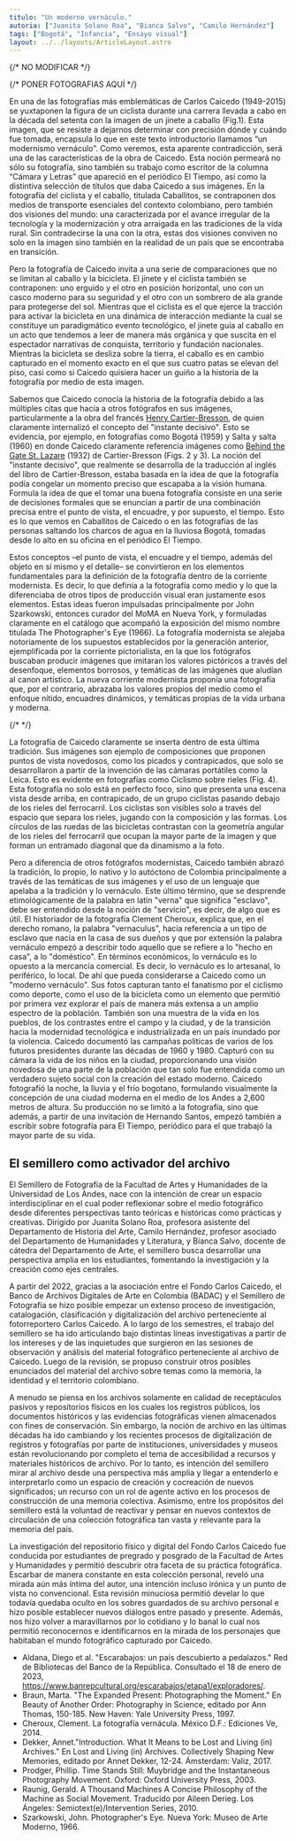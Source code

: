 ```yaml
---
titulo: "Un moderno vernáculo."
autoria: ["Juanita Solano Roa", "Bianca Salvo", "Camilo Hernández"]
tags: ["Bogotá", "Infancia", "Ensayo visual"]
layout: ../../layouts/ArticleLayout.astro
---
```


{/* NO MODIFICAR */}

{/* PONER FOTOGRAFIAS AQUÍ */}

En una de las fotografías más emblemáticas de Carlos Caicedo (1949-2015) se yuxtaponen la figura de un ciclista durante una carrera llevada a cabo en la década del setenta con la imagen de un jinete a caballo (Fig.1). Esta imagen, que se resiste a dejarnos determinar con precisión dónde y cuándo fue tomada, encapsula lo que en este texto introductorio llamamos “un modernismo vernáculo”. Como veremos, esta aparente contradicción, será una de las características de la obra de Caicedo. Esta noción permeará no sólo su fotografía, sino también su trabajo como escritor de la columna “Cámara y Letras” que apareció en el periódico El Tiempo, así como la distintiva selección de títulos que daba Caicedo a sus imágenes. En la fotografía del ciclista y el caballo, titulada Caballitos, se contraponen dos medios de transporte esenciales del contexto colombiano, pero también dos visiones del mundo: una caracterizada por el avance irregular de la tecnología y la modernización y otra arraigada en las tradiciones de la vida rural. Sin contradecirse la una con la otra, estas dos visiones conviven no solo en la imagen sino también en la realidad de un país que se encontraba en transición.

<Fotografia
  foto={bicicletas}
  titulo="Figura 1"
  descripcion="Carlos Caicedo, Caballitos, 1969"
/>

Pero la fotografía de Caicedo invita a una serie de comparaciones que no se limitan al caballo y la bicicleta. El jinete y el ciclista también se contraponen: uno erguido y el otro en posición horizontal, uno con un casco moderno para su seguridad y el otro con un sombrero de ala grande para protegerse del sol. Mientras que el ciclista es el que ejerce la tracción para activar la bicicleta en una dinámica de interacción mediante la cual se constituye un paradigmático evento tecnológico, el jinete guía al caballo en un acto que tendemos a leer de manera más orgánica y que suscita en el espectador narrativas de conquista, territorio y fundación nacionales.<NotaAlPie numero="1" contenido="Gerald Raunig, A Thousand Machines A Concise Philosophy of the Machine as Social Movement, trad. Aileen Derieg (Los Ángeles: Semiotext(e)/Intervention Series, 2010), p. 3." /> Mientras la bicicleta se desliza sobre la tierra, el caballo es en cambio capturado en el momento exacto en el que sus cuatro patas se elevan del piso, casi como si Caicedo quisiera hacer un guiño a la historia de la fotografía por medio de esta imagen.<NotaAlPie numero="2" contenido="Dentro de la historia de la fotografía es muy famoso el episodio del fotógrafo Eadweard Muybridge al lograr capturar por primera vez en 1878 un caballo en movimiento, justo en el instante en que eleva las cuatro patas del suelo al estar galopando. Para más información sobre esto véase: Phillip Prodger, Time Stands Still: Muybridge and the Instantaneous Photography Movement (Oxford: Oxford University Press, 2003) y Marta Braun, “The Expanded Present: Photographing the Moment,” en Beauty of Another Order: Photography in Science, editado por Ann Thomas, 150-158 (New Haven: Yale University Press, 1997)." />

Sabemos que Caicedo conocía la historia de la fotografía debido a las múltiples citas que hacía a otros fotógrafos en sus imágenes, particularmente a la obra del francés [Henry Cartier-Bresson](https://www.magnumphotos.com/photographer/henri-cartier-bresson/), de quien claramente internalizó el concepto del "instante decisivo". Esto se evidencia, por ejemplo, en fotografías como Bogotá (1959) y Salta y salta (1960) en donde Caicedo claramente referencia imágenes como [Behind the Gate St. Lazare](https://www.moma.org/collection/works/98333) (1932) de Cartier-Bresson (Figs. 2 y 3). La noción del "instante decisivo", que realmente se desarrolla de la traducción al inglés del libro de Cartier-Bresson, estaba basada en la idea de que la fotografía podía congelar un momento preciso que escapaba a la visión humana.<NotaAlPie numero="3" contenido="El libro original a partir del cual se desarrolla esta idea fue titulado por Cartier-Bresson en francés Images à la Sauvette (1952) que se traduce en algo así como “imágenes en la carrera”, pero este título fue traducido al inglés como “The Decisive Moment” y de allí se desarrolla la nueva lectura del concepto." /> Formula la idea de que el tomar una buena fotografía consiste en una serie de decisiones formales que se enuncian a partir de una combinación precisa entre el punto de vista, el encuadre, y por supuesto, el tiempo. Esto es lo que vemos en Caballitos de Caicedo o en las fotografías de las personas saltando los charcos de agua en la lluviosa Bogotá, tomadas desde lo alto en su oficina en el periódico El Tiempo.

<Fotografia
  foto={bicicletas}
  titulo="Figura 2"
  descripcion="Carlos Caicedo, Bogotá, 1959"
/>

<Fotografia
  foto={bicicletas}
  titulo="Figura 3"
  descripcion="Carlos Caicedo, Salta y salta, 1960"
/>

Estos conceptos –el punto de vista, el encuadre y el tiempo, además del objeto en sí mismo y el detalle– se convirtieron en los elementos fundamentales para la definición de la fotografía dentro de la corriente modernista. Es decir, lo que definía a la fotografía como medio y lo que la diferenciaba de otros tipos de producción visual eran justamente esos elementos. Estas ideas fueron impulsadas principalmente por John Szarkowski, entonces curador del MoMA en Nueva York, y formuladas claramente en el catálogo que acompañó la exposición del mismo nombre titulada The Photographer's Eye (1966).<NotaAlPie numero="4" contenido="John Szarkowski, Photographer´s Eye (Nueva York: Museo de Arte Moderno, 1966)." /> La fotografía modernista se alejaba notoriamente de los supuestos establecidos por la generación anterior, ejemplificada por la corriente pictorialista, en la que los fotógrafos buscaban producir imágenes que imitaran los valores pictóricos a través del desenfoque, elementos borrosos, y temáticas de las imágenes que aludían al canon artístico. La nueva corriente modernista proponía una fotografía que, por el contrario, abrazaba los valores propios del medio como el enfoque nítido, encuadres dinámicos, y temáticas propias de la vida urbana y moderna.

{/* <Destacado contenido="A diferencia de otros fotógrafos modernistas, Caicedo también abrazó la tradición, lo propio, lo nativo y lo autóctono de Colombia principalmente a través de las temáticas de sus imágenes y el uso de un lenguaje que apelaba a la tradición y lo vernáculo." /> */}

La fotografía de Caicedo claramente se inserta dentro de esta última tradición. Sus imágenes son ejemplo de composiciones que proponen puntos de vista novedosos, como los picados y contrapicados, que solo se desarrollaron a partir de la invención de las cámaras portátiles como la Leica. Esto es evidente en fotografías como Ciclismo sobre rieles (Fig. 4). Esta fotografía no solo está en perfecto foco, sino que presenta una escena vista desde arriba, en contrapicado, de un grupo ciclistas pasando debajo de los rieles del ferrocarril. Los ciclistas son visibles solo a través del espacio que separa los rieles, jugando con la composición y las formas. Los círculos de las ruedas de las bicicletas contrastan con la geometría angular de los rieles del ferrocarril que ocupan la mayor parte de la imagen y que forman un entramado diagonal que da dinamismo a la foto.

<Fotografia
  foto={bicicletas}
  titulo="Figura 4"
  descripcion="Carlos Caicedo, Ciclismo sobre rieles, s.f."
/>

Pero a diferencia de otros fotógrafos modernistas, Caicedo también abrazó la tradición, lo propio, lo nativo y lo autóctono de Colombia principalmente a través de las temáticas de sus imágenes y el uso de un lenguaje que apelaba a la tradición y lo vernáculo. Este último término, que se desprende etimológicamente de la palabra en latín "verna" que significa "esclavo", debe ser entendido desde la noción de "servicio", es decir, de algo que es útil. El historiador de la fotografía Clement Cheroux, explica que, en el derecho romano, la palabra "vernaculus", hacía referencia a un tipo de esclavo que nacía en la casa de sus dueños y que por extensión la palabra vernáculo empezó a describir todo aquello que se refiere a lo "hecho en casa", a lo "doméstico".<NotaAlPie numero="5" contenido="Clement Cheroux, La fotografía vernácula (México D.F.: Ediciones Ve, 2014), 12." /> En términos económicos, lo vernáculo es lo opuesto a la mercancía comercial. Es decir, lo vernáculo es lo artesanal, lo periférico, lo local. De ahí que pueda considerarse a Caicedo como un "moderno vernáculo". Sus fotos capturan tanto el fanatismo por el ciclismo como deporte, como el uso de la bicicleta como un elemento que permitió por primera vez explorar el país de manera más extensa a un amplio espectro de la población.<NotaAlPie numero="6" contenido="Véase la exposición y el interactivo “Escarabajos: un país descubierto a pedalazos” de la Red de Bibliotecas del Banco de la República. Diego Aldana, et al, “Escarabajos: un país descubierto a pedalazos,” consultado el 18 de enero de 2023, https://www.banrepcultural.org/escarabajos/etapa1/exploradores/." /> También son una muestra de la vida en los pueblos, de los contrastes entre el campo y la ciudad, y de la transición hacia la modernidad tecnológica e industrializada en un país inundado por la violencia. Caicedo documentó las campañas políticas de varios de los futuros presidentes durante las décadas de 1960 y 1980.<NotaAlPie numero="7" contenido="En el archivo del BADAC de la Universidad de los Andes se han registrado las campañas presidenciales de Carlos LLeras Restrepo, Misael Pastrana Borrero, Alfonso López Michelsen y Julio César Turbay Ayala." /> Capturó con su cámara la vida de los niños en la ciudad, proporcionando una visión novedosa de una parte de la población que tan solo fue entendida como un verdadero sujeto social con la creación del estado moderno. Caicedo fotografió la noche, la lluvia y el frío bogotano, formulando visualmente la concepción de una ciudad moderna en el medio de los Andes a 2,600 metros de altura. Su producción no se limitó a la fotografía, sino que además, a partir de una invitación de Hernando Santos, empezó también a escribir sobre fotografía para El Tiempo, periódico para el que trabajó la mayor parte de su vida.

## El semillero como activador del archivo

El Semillero de Fotografía de la Facultad de Artes y Humanidades de la Universidad de Los Andes, nace con la intención de crear un espacio interdisciplinar en el cual poder reflexionar sobre el medio fotográfico desde diferentes perspectivas tanto teóricas e históricas como prácticas y creativas. Dirigido por Juanita Solano Roa, profesora asistente del Departamento de Historia del Arte, Camilo Hernández, profesor asociado del Departamento de Humanidades y Literatura, y Bianca Salvo, docente de cátedra del Departamento de Arte, el semillero busca desarrollar una perspectiva amplia en los estudiantes, fomentando la investigación y la creación como ejes centrales.

A partir del 2022, gracias a la asociación entre el Fondo Carlos Caicedo, el Banco de Archivos Digitales de Arte en Colombia (BADAC) y el Semillero de Fotografía se hizo posible empezar un extenso proceso de investigación, catalogación, clasificación y digitalización del archivo perteneciente al fotorreportero Carlos Caicedo. A lo largo de los semestres, el trabajo del semillero se ha ido articulando bajo distintas líneas investigativas a partir de los intereses y de las inquietudes que surgieron en las sesiones de observación y análisis del material fotográfico perteneciente al archivo de Caicedo. Luego de la revisión, se propuso construir otros posibles enunciados del material del archivo sobre temas como la memoria, la identidad y el territorio colombiano.

A menudo se piensa en los archivos solamente en calidad de receptáculos pasivos y repositorios físicos en los cuales los registros públicos, los documentos históricos y las evidencias fotográficas vienen almacenados con fines de conservación. Sin embargo, la noción de archivo en las últimas décadas ha ido cambiando y los recientes procesos de digitalización de registros y fotografías por parte de instituciones, universidades y museos están revolucionando por completo el tema de accesibilidad a recursos y materiales históricos de archivo.<NotaAlPie numero="8" contenido="Annet Dekker, “Introduction. What It Means to be Lost and Living (in) Archives”, en Lost and Living (in) Archives. Collectively Shaping New Memories, editado por Annet Dekker, (Amsterdam: Valiz, 2017), 14-15." /> Por lo tanto, es intención del semillero mirar al archivo desde una perspectiva más amplia y llegar a entenderlo e interpretarlo como un espacio de creación y cocreación de nuevos significados; un recurso con un rol de agente activo en los procesos de construcción de una memoria colectiva. Asimismo, entre los propósitos del semillero está la voluntad de reactivar y pensar en nuevos contextos de circulación de una colección fotográfica tan vasta y relevante para la memoria del país.

La investigación del repositorio físico y digital del Fondo Carlos Caicedo fue conducida por estudiantes de pregrado y posgrado de la Facultad de Artes y Humanidades y permitió descubrir otra faceta de su práctica fotográfica. Escarbar de manera constante en esta colección personal, reveló una mirada aún más íntima del autor, una intención incluso irónica y un punto de vista no convencional. Esta revisión minuciosa permitió develar lo que todavía quedaba oculto en los sobres guardados de su archivo personal e hizo posible establecer nuevos diálogos entre pasado y presente. Además, nos hizo volver a maravillarnos por lo cotidiano y lo banal lo cual nos permitió reconocernos e identificarnos en la mirada de los personajes que habitaban el mundo fotográfico capturado por Caicedo.

<Final />

<Bibliografia />

- Aldana, Diego et al. "Escarabajos: un país descubierto a pedalazos."
  Red de Bibliotecas del Banco de la República. Consultado el 18 de enero de 2023, https://www.banrepcultural.org/escarabajos/etapa1/exploradores/.
- Braun, Marta. "The Expanded Present: Photographing the Moment." En Beauty of Another Order: Photography in Science, editado por Ann Thomas, 150-185. New Haven: Yale University Press, 1997.
- Cheroux, Clement. La fotografía vernácula. México D.F.: Ediciones Ve, 2014.
- Dekker, Annet."Introduction. What It Means to be Lost and Living (in) Archives." En Lost
  and Living (in) Archives. Collectively Shaping New Memories, editado por Annet Dekker,
  12-24. Ámsterdam: Valiz, 2017.
- Prodger, Phillip. Time Stands Still: Muybridge and the Instantaneous Photography Movement. Oxford: Oxford University Press, 2003.
- Raunig, Gerald. A Thousand Machines A Concise Philosophy of the Machine as Social
  Movement. Traducido por Aileen Derieg. Los Ángeles: Semiotext(e)/Intervention Series, 2010.
- Szarkowski, John. Photographer's Eye. Nueva York: Museo de Arte Moderno, 1966.
